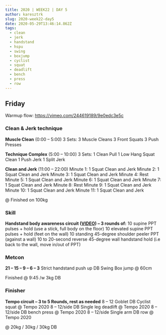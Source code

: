 ```yaml
---
title: 2020 | WEEK22 | DAY 5
author: karesztrk
slug: 2020-week22-day5
date: 2020-05-29T13:46:14.862Z
tags:
  - clean
  - jerk
  - handstand
  - hspu
  - swing
  - boxjump
  - cyclist
  - squat
  - deadlift
  - bench
  - press
  - row
---
```


## Friday

Warmup flow: <https://vimeo.com/244619189/9e0edc3e5c>

### Clean & Jerk technique

**Muscle Clean** (0:00 – 5:00)
3 Sets:
3 Muscle Cleans
3 Front Squats
3 Push Presses

**Technique Complex** (5:00 – 10:00)
3 Sets:
1 Clean Pull
1 Low Hang Squat Clean
1 Push Jerk
1 Split Jerk

**Clean and Jerk** (11:00 – 22:00)
Minute 1: 1 Squat Clean and Jerk
Minute 2: 1 Squat Clean and Jerk
Minute 3: 1 Squat Clean and Jerk
Minute 4: Rest
Minute 5: 1 Squat Clean and Jerk
Minute 6: 1 Squat Clean and Jerk
Minute 7: 1 Squat Clean and Jerk
Minute 8: Rest
Minute 9: 1 Squat Clean and Jerk
Minute 10: 1 Squat Clean and Jerk
Minute 11: 1 Squat Clean and Jerk

@ Finished on 100kg

### Skill

**Handstand body awareness circuit ([VIDEO](https://vimeo.com/419376294/769e515b22)) – 3 rounds of:**
10 supine PPT pulses + hold (use a stick, full body on the floor)
10 elevated supine PPT pulses + hold (feet on the wall)
10 standing 45-degree shoulder peeler PPT (against a wall)
10 to 20-second reverse 45-degree wall handstand hold (i.e back to the wall, move in/out of PPT)

### Metcon

**21 – 15 – 9 – 6 – 3**
Strict handstand push up
DB Swing
Box jump @ 60cm

Finished @ 9:45 /w 3kg DB

### Finisher

**Tempo circuit – 3 to 5 Rounds, rest as needed**
8 – 12 Goblet DB Cyclist squat @ Tempo 2020
8 – 12/side DB Single leg deadlift @ Tempo 2020
8 – 12/side DB bench press @ Tempo 2020
8 – 12/side Single arm DB row @ Tempo 2020

@ 20kg / 30kg / 30kg DB
